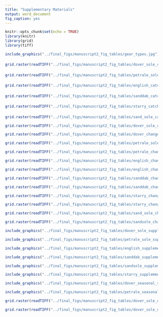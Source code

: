 ```yaml
---
title: "Supplementary Materials"
output: word_document
fig_caption: yes
---
```



```r
knitr::opts_chunk$set(echo = TRUE)
library(knitr)
library(grid)
library(tiff)
```


```r
include_graphics("../final_figs/manuscript2_fig_tables/gear_types.jpg")
```

####
####
```r
grid.raster(readTIFF("../final_figs/manuscript2_fig_tables/dover_sole_catch.tiff"))
```

####
####
```r
grid.raster(readTIFF("../final_figs/manuscript2_fig_tables/petrale_sole_catch.tiff"))
```

####
####
```r
grid.raster(readTIFF("../final_figs/manuscript2_fig_tables/english_catch.tiff"))
```

####
####
```r
grid.raster(readTIFF("../final_figs/manuscript2_fig_tables/sanddab_catch.tiff"))
```

####
####
```r
grid.raster(readTIFF("../final_figs/manuscript2_fig_tables/starry_catch.tiff"))
```

####
####
```r
grid.raster(readTIFF("../final_figs/manuscript2_fig_tables/sand_sole_catch.tiff"))
```

\newpage 
```r
grid.raster(readTIFF("../final_figs/manuscript2_fig_tables/dover_sole_change.tiff"))
```

```r
grid.raster(readTIFF("../final_figs/manuscript2_fig_tables/dover_change_survey.tiff"))
```

\newpage
```r
grid.raster(readTIFF("../final_figs/manuscript2_fig_tables/petrale_sole_change.tiff"))
```

```r
grid.raster(readTIFF("../final_figs/manuscript2_fig_tables/petrale_change_survey.tiff"))
```

\newpage
```r
grid.raster(readTIFF("../final_figs/manuscript2_fig_tables/english_change.tiff"))
```

```r
grid.raster(readTIFF("../final_figs/manuscript2_fig_tables/english_change_survey.tiff"))
```

\newpage
```r
grid.raster(readTIFF("../final_figs/manuscript2_fig_tables/sanddab_change.tiff"))
```

```r
grid.raster(readTIFF("../final_figs/manuscript2_fig_tables/sanddab_change_survey.tiff"))
```

\newpage
```r
grid.raster(readTIFF("../final_figs/manuscript2_fig_tables/starry_change.tiff"))
```

```r
grid.raster(readTIFF("../final_figs/manuscript2_fig_tables/starry_change_survey.tiff"))
```

\newpage
```r
grid.raster(readTIFF("../final_figs/manuscript2_fig_tables/sand_sole_change.tiff"))
```

```r
grid.raster(readTIFF("../final_figs/manuscript2_fig_tables/sandsole_change_survey.tiff"))
```

\newpage
```r
include_graphics("../final_figs/manuscript2_fig_tables/dover_sole_supplement.jpeg")
```

```r
include_graphics("../final_figs/manuscript2_fig_tables/petrale_sole_supplement.jpeg")
```

```r
include_graphics("../final_figs/manuscript2_fig_tables/english_supplement.jpeg")
```

```r
include_graphics("../final_figs/manuscript2_fig_tables/sanddab_supplement.jpeg")
```

```r
include_graphics("../final_figs/manuscript2_fig_tables/sandsole_supplement.jpeg")
```

```r
include_graphics("../final_figs/manuscript2_fig_tables/starry_supplement.jpeg")
```

```r
include_graphics("../final_figs/manuscript2_fig_tables/dover_seasonal_supplement.jpeg")
```

```r
include_graphics("../final_figs/manuscript2_fig_tables/petrale_seasonal_supplement.jpeg")
```

```r
grid.raster(readTIFF("../final_figs/manuscript2_fig_tables/dover_sole_depth.tiff"))
```

```r
grid.raster(readTIFF("../final_figs/manuscript2_fig_tables/dover_sole_depth_winter.tiff"))
```
